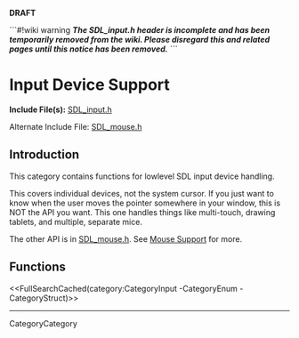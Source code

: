 
'''DRAFT'''

```#!wiki warning
'''''The SDL_input.h header is incomplete and has been temporarily removed from the wiki.  Please disregard this and related pages until this notice has been removed.'''''
```

= Input Device Support =

'''Include File(s):'''  [http://hg.libsdl.org/SDL/file/default/include/SDL_input.h SDL_input.h]

Alternate Include File:  [http://hg.libsdl.org/SDL/file/default/include/SDL_mouse.h SDL_mouse.h]


== Introduction ==

This category contains functions for lowlevel SDL input device handling.  

This covers individual devices, not the system cursor. If you just want to know when the user moves the pointer somewhere in your window, this is NOT the API you want. This one handles things like multi-touch, drawing tablets, and multiple, separate mice.

The other API is in [http://hg.libsdl.org/SDL/file/default/include/SDL_mouse.h SDL_mouse.h].  See [[CategoryMouse|Mouse Support]] for more.


<!-- #== Enumerations == -->
<!-- #<<FullSearchCached(category:CategoryEnum CategoryInput)>> -->

<!-- #== Structures == -->
<!-- #<<FullSearchCached(category:CategoryStruct CategoryInput)>> -->


== Functions ==

<<FullSearchCached(category:CategoryInput -CategoryEnum -CategoryStruct)>>

----
CategoryCategory

